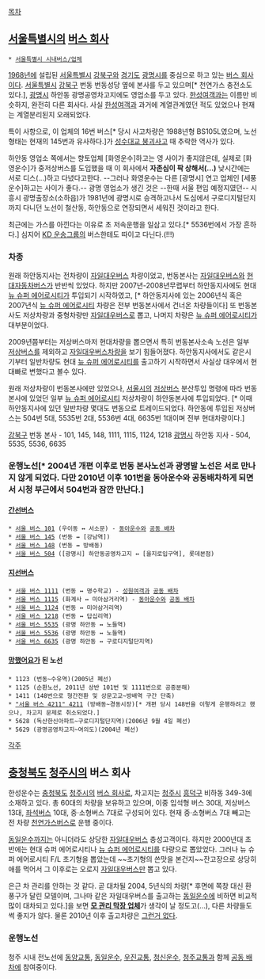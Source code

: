 [[목차]]
== [[서울특별시]]의 [[버스 회사]] ==
 * [[서울특별시 시내버스/업체]]

[[1968년]]에 설립된 [[서울특별시]] [[강북구]]와 [[경기도]] [[광명시]]를 중심으로 하고 있는 [[버스 회사]]이다. [[서울특별시]] [[강북구]] 번동 번동성당 옆에 본사를 두고 있으며[* 천연가스 충전소도 있다.], [[광명시]] 하안동 광명공영차고지에도 영업소를 두고 있다. [[한성여객]]과는 이름만 비슷하지, 완전히 다른 회사다. 사실 [[한성여객]]과 과거에 계열관계였던 적도 있었으나 현재는 계열분리된지 오래되었다.
 
특이 사항으로, 이 업체의 16번 버스[* 당시 사고차량은 1988년형 BS105L였으며, 노선 형태는 현재의 145번과 유사하다.]가 [[성수대교 붕괴사고]] 때 추락한 역사가 있다.

하안동 영업소 쪽에서는 향토업체 [화영운수]하고는 영 사이가 좋지않은데, 실제로 [화영운수]가 중저상버스를 도입했을 때 이 회사에서 '''자존심이 팍 상해서(...)''' 낮시간에는 서로 디스(...)하고 다녔다고한다. --그러나 화영운수는 다른 [광명시] 연고 업체인 [세풍운수]하고는 사이가 좋다.-- 광명 영업소가 생긴 것은 --한때 서울 편입 예정지였던-- 시흥시 광명출장소(소하읍)가 1981년에 광명시로 승격하고나서 도심에서 구로디지털단지까지 다니던 노선이 철산동, 하안동으로 연장되면서 세워진 것이라고 한다.

최근에는 가스를 아낀다는 이유로 초 저속운행을 일삼고 있다.[* 5536번에서 가장 흔하다.] 심지어 [[KD 운송그룹]]의 버스한테도 따이고 다닌다.(!!!)

=== 차종 ===
원래 하안동지사는 전차량이 [[자일대우버스]] 차량이었고, 번동본사는 [[자일대우버스]]와 [[현대자동차]]버스가 반반씩 있었다. 하지만 2007년-2008년무렵부터 하안동지사에도 현대 [[뉴 슈퍼 에어로시티]]가 투입되기 시작하였고, [* 하안동지사에 있는 2006년식 혹은 2007년식 [[뉴 슈퍼 에어로시티]] 차량은 전부 번동본사에서 건너온 차량들이다] 또 번동본사도 저상차량과 중형차량만 [[자일대우버스]]로 뽑고, 나머지 차량은 [[뉴 슈퍼 에어로시티]]가 대부분이었다. 

2009년쯤부터는 저상버스마저 현대차량을 뽑으면서 특히 번동본사소속 노선은 일부 [[저상버스]]를 제외하고 [[자일대우버스]]차량을 보기 힘들어졌다. 하안동지사에서도 같은시기부터 일반차량도 현대 [[뉴 슈퍼 에어로시티]]를 출고하기 시작하면서 사실상 대우에서 현대빠로 변했다고 볼수 있다.

원래 저상차량이 번동본사에만 있었으나, [[서울시]]의 [[저상버스]] 분산투입 명령에 따라 번동본사에 있었던 일부 [[뉴 슈퍼 에어로시티]] 저상차량이 하안동본사에 투입되었다. [* 이때 하안동지사에 있던 일반차량 몇대도 번동으로 트레이드되었다. 하안동에 투입된 저상버스는 504번 5대, 5535번 2대, 5536번 4대, 6635번 1대이며 전부 현대차량이다.]

[[강북구]] 번동 본사 - 101, 145, 148, 1111, 1115, 1124, 1218
[[광명시]] 하안동 지사 - 504, 5535, 5536, 6635

=== 운행노선[* 2004년 개편 이후로 번동 본사노선과 광명발 노선은 서로 만나지 않게 되었다. 다만 2010년 이후 101번을 동아운수와 공동배차하게 되면서 시청 부근에서 504번과 잠깐 만난다.] === 
==== [[간선버스]] ==== 
 * [[서울 버스 101]] (우이동 ↔ 서소문) - [[동아운수]]와 [[공동 배차]]
 * [[서울 버스 145]] (번동 ↔ [강남역])
 * [[서울 버스 148]] (번동 ↔ 방배동)
 * [[서울 버스 504]] ([광명시] 하안동공영차고지 ↔ [을지로입구역], 롯데본점)
==== [[지선버스]] ==== 
 * [[서울 버스 1111]] (번동 ↔ 명수학교) - [[성원여객]]과 [[공동 배차]]
 * [[서울 버스 1115]] (화계사 ↔ 미아삼거리역) - [[동아운수]]와 [[공동 배차]]
 * [[서울 버스 1124]] (번동 ↔ 미아삼거리역)
 * [[서울 버스 1218]] (번동 ↔ 답십리역)
 * [[서울 버스 5535]] (광명 하안동 ↔ 노들역)
 * [[서울 버스 5536]] (광명 하안동 ↔ 노들역)
 * [[서울 버스 6635]] (광명 하안동 ↔ 구로디지털단지역)

==== [[망했어요]]가 된 노선 ====
 * 1123 (번동~수유역)(2005년 폐선)
 * 1125 (순환노선, 2011년 상반 101번 및 1111번으로 공중분해)
 * 1411 (148번으로 형간전환 및 상문고교~방배역 구간 단축)
 * [["서울 버스 4211" 4211]] (방배동~경동시장)[* 개편 당시 148번을 이렇게 운행하려고 했으나, 차고지 문제로 취소되었다.]
 * 5628 (독산한신아파트~구로디지털단지역)(2006년 9월 4일 폐선)
 * 5629 (광명공영차고지~여의도)(2004년 폐선)

[[각주]]

== [[충청북도]] [[청주시]]의 버스 회사 ==
한성운수는 [[충청북도]] [[청주시]]의 [[버스 회사]]로, 차고지는 [[청주시]] [[흥덕구]] 비하동 349-3에 소재하고 있다. 총 60대의 차량을 보유하고 있으며, 이중 입석형 버스 30대, 저상버스 13대, [[좌석버스]] 10대, 중·소형버스 7대로 구성되어 있다. 현재 중·소형버스 7대 빼고는 전 차량 [[천연가스버스]]로 운행 중이다.

[[동일운수]]까지는 아니더라도 상당한 [[자일대우버스]] 충성고객이다. 하지만 2000년대 초반에는 현대 슈퍼 에어로시티나 [[뉴 슈퍼 에어로시티]]를 다량으로 뽑았었다. 그러나 뉴 슈퍼 에어로시티 F/L 초기형을 뽑았는데 ~~초기형의 쓴맛을 본건지~~잔고장으로 상당히 애를 먹어서 그 이후로는 오로지 [[자일대우버스]]만 뽑고 있다. 

은근 차 관리를 안하는 것 같다. 곧 대차될 2004, 5년식의 차량[* 후면에 쪽창 대신 환풍구가 달린 모델이며, 그나마 같은 자일대우버스를 출고하는 [[동일운수]]에 비하면 비교적 많이 대차되고 있다.]을 보면 '''[[강인여객|모 관리 막장 업체]]'''가 생각이 날 정도고(...), 다른 차량들도 썩 좋지가 않다. 물론 2010년 이후 출고차량은 [[그런거 없다]].

=== 운행노선 === 
청주 시내 전노선에 [[동양교통]], [[동일운수]], [[우진교통]], [[청신운수]], [[청주교통]]과 함께 [[공동 배차]]에 참여중이다.

